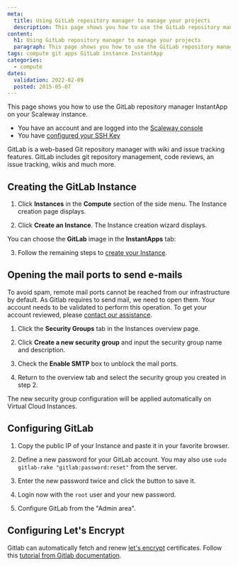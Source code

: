 ```yaml
---
meta:
  title: Using GitLab repository manager to manage your projects
  description: This page shows you how to use the GitLab repository manager InstantApp on your Scaleway instance.
content:
  h1: Using GitLab repository manager to manage your projects
  paragraph: This page shows you how to use the GitLab repository manager InstantApp on your Scaleway instance.
tags: compute git apps GitLab instance InstantApp
categories:
  - compute
dates:
  validation: 2022-02-09
  posted: 2015-05-07
---
```


This page shows you how to use the GitLab repository manager InstantApp on your Scaleway instance.

<Message type="requirement">

  - You have an account and are logged into the [Scaleway console](https://console.scaleway.com)
  - You have [configured your SSH Key](/console/my-project/how-to/create-ssh-key/)

</Message>

GitLab is a web-based Git repository manager with wiki and issue tracking features. GitLab includes git repository management, code reviews, an issue tracking, wikis and much more.

## Creating the GitLab Instance

1. Click **Instances** in the **Compute** section of the side menu. The Instance creation page displays.

2. Click **Create an Instance**. The Instance creation wizard displays.

  You can choose the **GitLab** image in the **InstantApps** tab:

  <Lightbox src="scaleway-nc-instantapps.webp" alt="" />

3. Follow the remaining steps to [create your Instance](/compute/instances/how-to/create-an-instance/).

## Opening the mail ports to send e-mails

To avoid spam, remote mail ports cannot be reached from our infrastructure by default. As Gitlab requires to send mail, we need to open them. Your account needs to be validated to perform this operation. To get your account reviewed, please [contact our assistance](https://console.scaleway.com/support/).

1. Click the **Security Groups** tab in the Instances overview page.

2. Click **Create a new security group** and input the security group name and description.

3. Check the **Enable SMTP** box to unblock the mail ports.

4. Return to the overview tab and select the security group you created in step 2.

The new security group configuration will be applied automatically on Virtual Cloud Instances.

## Configuring GitLab

1. Copy the public IP of your Instance and paste it in your favorite browser.

2. Define a new password for your GitLab account. You may also use `sudo gitlab-rake "gitlab:password:reset"` from the server.

  <Lightbox src="scaleway-gitlab-login.webp" alt="" />

3. Enter the new password twice and click the button to save it.

4. Login now with the `root` user and your new password.

5. Configure GitLab from the "Admin area".

<Lightbox src="scaleway-gitlab-interface.webp" alt="" />

## Configuring Let's Encrypt

Gitlab can automatically fetch and renew [let's encrypt](https://letsencrypt.org/) certificates. Follow this [tutorial from Gitlab documentation](https://docs.gitlab.com/omnibus/settings/ssl.html#lets-encrypt-integration). 
